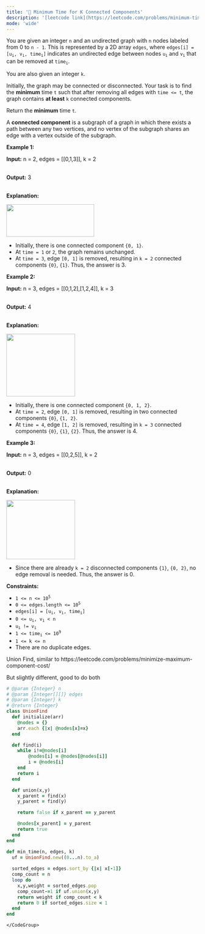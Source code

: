```yaml
---
title: '🧀 Minimum Time for K Connected Components'
description: '[leetcode link](https://leetcode.com/problems/minimum-time-for-k-connected-components/description/)'
mode: 'wide'
---
```

<Tabs>
  <Tab title="Question" icon="circle-question" iconType="regular">
    <Card>
      <p>You are given an integer <code>n</code> and an undirected graph with <code>n</code> nodes labeled from 0 to <code>n - 1</code>. This is represented by a 2D array <code>edges</code>, where <code>edges[i] = [u<sub>i</sub>, v<sub>i</sub>, time<sub>i</sub>]</code> indicates an undirected edge between nodes <code>u<sub>i</sub></code> and <code>v<sub>i</sub></code> that can be removed at <code>time<sub>i</sub></code>.</p>  <p>You are also given an integer <code>k</code>.</p>  <p>Initially, the graph may be connected or disconnected. Your task is to find the <strong>minimum</strong> time <code>t</code> such that after removing all edges with <code>time &lt;= t</code>, the graph contains <strong>at least</strong> <code>k</code> connected components.</p>  <p>Return the <strong>minimum</strong> time <code>t</code>.</p>  <p>A <strong>connected component</strong> is a subgraph of a graph in which there exists a path between any two vertices, and no vertex of the subgraph shares an edge with a vertex outside of the subgraph.</p>   <p><strong class="example">Example 1:</strong></p>  <div class="example-block"> <p><strong>Input:</strong> <span class="example-io">n = 2, edges = [[0,1,3]], k = 2</span></p>  <p><br/> <strong>Output:</strong> <span class="example-io">3</span></p>  <p><br/> <strong>Explanation:</strong></p>  <p><img src="https://assets.leetcode.com/uploads/2025/05/31/screenshot-2025-06-01-at-022724.png" style="width: 230px; height: 85px;" /></p>  <ul>  <li>Initially, there is one connected component <code>{0, 1}</code>.</li>  <li>At <code>time = 1</code> or <code>2</code>, the graph remains unchanged.</li>  <li>At <code>time = 3</code>, edge <code>[0, 1]</code> is removed, resulting in <code>k = 2</code> connected components <code>{0}</code>, <code>{1}</code>. Thus, the answer is 3.</li> </ul> </div>  <p><strong class="example">Example 2:</strong></p>  <div class="example-block"> <p><strong>Input:</strong> <span class="example-io">n = 3, edges = [[0,1,2],[1,2,4]], k = 3</span></p>  <p><br/> <strong>Output:</strong> <span class="example-io">4</span></p>  <p><br/> <strong>Explanation:</strong></p>  <p><img src="https://assets.leetcode.com/uploads/2025/05/31/screenshot-2025-06-01-at-022812.png" style="width: 180px; height: 164px;" /></p>  <ul>  <li>Initially, there is one connected component <code>{0, 1, 2}</code>.</li>  <li>At <code>time = 2</code>, edge <code>[0, 1]</code> is removed, resulting in two connected components <code>{0}</code>, <code>{1, 2}</code>.</li>  <li>At <code>time = 4</code>, edge <code>[1, 2]</code> is removed, resulting in <code>k = 3</code> connected components <code>{0}</code>, <code>{1}</code>, <code>{2}</code>. Thus, the answer is 4.</li> </ul> </div>  <p><strong class="example">Example 3:</strong></p>  <div class="example-block"> <p><strong>Input:</strong> <span class="example-io">n = 3, edges = [[0,2,5]], k = 2</span></p>  <p><br/> <strong>Output:</strong> <span class="example-io">0</span></p>  <p><br/> <strong>Explanation:</strong></p>  <p><img src="https://assets.leetcode.com/uploads/2025/05/31/screenshot-2025-06-01-at-022930.png" style="width: 180px; height: 155px;" /></p>  <ul>  <li>Since there are already <code>k = 2</code> disconnected components <code>{1}</code>, <code>{0, 2}</code>, no edge removal is needed. Thus, the answer is 0.</li> </ul> </div>   <p><strong>Constraints:</strong></p>  <ul>  <li><code>1 &lt;= n &lt;= 10<sup>5</sup></code></li>  <li><code>0 &lt;= edges.length &lt;= 10<sup>5</sup></code></li>  <li><code>edges[i] = [u<sub>i</sub>, v<sub>i</sub>, time<sub>i</sub>]</code></li>  <li><code>0 &lt;= u<sub>i</sub>, v<sub>i</sub> &lt; n</code></li>  <li><code>u<sub>i</sub> != v<sub>i</sub></code></li>  <li><code>1 &lt;= time<sub>i</sub> &lt;= 10<sup>9</sup></code></li>  <li><code>1 &lt;= k &lt;= n</code></li>  <li>There are no duplicate edges.</li> </ul> 
    </Card>
  </Tab>
  <Tab title="Solution" icon="lightbulb" iconType="regular" >
    <Card>
      Union Find, similar to https://leetcode.com/problems/minimize-maximum-component-cost/

But slightly different, good to do both 
    </Card>
  <Expandable title="code">
    <CodeGroup dropdown>
```ruby title="Minimum Time for K Connected Components" lines
# @param {Integer} n
# @param {Integer[][]} edges
# @param {Integer} k
# @return {Integer}
class UnionFind
  def initialize(arr)
    @nodes = {}
    arr.each {|x| @nodes[x]=x}
  end

  def find(i)
    while i!=@nodes[i]
        @nodes[i] = @nodes[@nodes[i]]
        i = @nodes[i]
    end
    return i
  end

  def union(x,y)
    x_parent = find(x)
    y_parent = find(y)

    return false if x_parent == y_parent

    @nodes[x_parent] = y_parent
    return true
  end
end

def min_time(n, edges, k)
  uf = UnionFind.new((0...n).to_a)
  
  sorted_edges = edges.sort_by {|x| x[-1]}
  comp_count = n
  loop do
    x,y,weight = sorted_edges.pop
    comp_count-=1 if uf.union(x,y)
    return weight if comp_count < k
    return 0 if sorted_edges.size < 1
  end
end
```
    </CodeGroup>
  </Expandable>
  </Tab>
</Tabs>